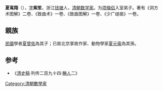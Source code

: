 '''夏鸾翔'''（{{bd|？||1864年||catIdx=X夏}}），[[表字|字]]'''紫笙'''，浙江[[钱塘县|钱塘]]人，[[清朝|清朝]][[数学家|数学家]]。为[[项名达|项梅侣]]入室弟子。著有《洞方术图解》二卷、《致曲术》一卷、《致曲图解》一卷、《少广缒凿》一卷。

==親族==
[[中華民國|民國]]學者[[夏曾佑|夏曾佑]]為其子；已故北京掌故作家、動物學家[[夏元瑜|夏元瑜]]為其孫。

==参考==
{{refbegin}}
*《[[清史稿|清史稿]]·列传二百九十四·[[畴人|畴人]]二》
{{refend}}

[[Category:清朝數學家|Category:清朝數學家]]
